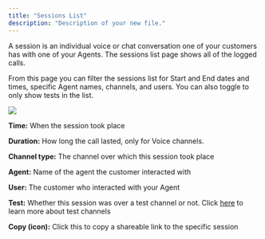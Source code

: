 ```yaml
---
title: "Sessions List"
description: "Description of your new file."
---
```


A session is an individual voice or chat conversation one of your customers has with one of your Agents. The sessions list page shows all of the logged calls.

From this page you can filter the sessions list for Start and End dates and times, specific Agent names, channels, and users. You can also toggle to only show tests in the list.

![](mintlify/images/sessionslist.jpg)

**Time:** When the session took place

**Duration:** How long the call lasted, only for Voice channels. 

**Channel type:** The channel over which this session took place

**Agent:** Name of the agent the customer interacted with

**User:** The customer who interacted with your Agent

**Test:** Whether this session was over a test channel or not. Click [<u>here</u>](https://docs.syllable.ai/workspaces/SessionConfig) to learn more about test channels

**Copy (icon):** Click this to copy a shareable link to the specific session &#x20;